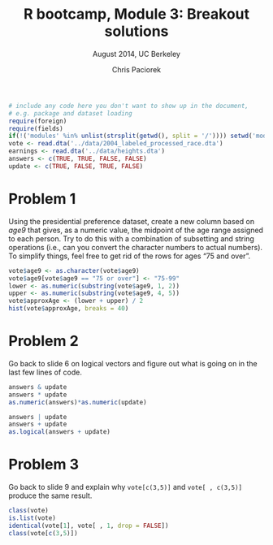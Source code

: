 % R bootcamp, Module 3: Breakout solutions
% August 2014, UC Berkeley
% Chris Paciorek

```r
# include any code here you don't want to show up in the document,
# e.g. package and dataset loading
require(foreign)
require(fields)
if(!('modules' %in% unlist(strsplit(getwd(), split = '/')))) setwd('modules')
vote <- read.dta('../data/2004_labeled_processed_race.dta')
earnings <- read.dta('../data/heights.dta')
answers <- c(TRUE, TRUE, FALSE, FALSE)
update <- c(TRUE, FALSE, TRUE, FALSE)
```

# Problem 1

Using the presidential preference dataset, create a new column based on *age9* that gives, as a numeric value, the midpoint of the age range assigned to each person. Try to do this with a combination of subsetting and string operations (i.e., can you convert the character numbers to actual numbers). To simplify things, feel free to get rid of the rows for ages "75 and over".
    

```r
vote$age9 <- as.character(vote$age9)
vote$age9[vote$age9 == "75 or over"] <- "75-99"
lower <- as.numeric(substring(vote$age9, 1, 2))
upper <- as.numeric(substring(vote$age9, 4, 5))
vote$approxAge <- (lower + upper) / 2
hist(vote$approxAge, breaks = 40)
```

# Problem 2

Go back to slide 6 on logical vectors and figure out what is going on in the last few lines of code.


```r
answers & update
answers * update
as.numeric(answers)*as.numeric(update)

answers | update
answers + update
as.logical(answers + update)
```

# Problem 3
Go back to slide 9 and explain why `vote[c(3,5)]` and `vote[ , c(3,5)]` produce the same result.

```r
class(vote)
is.list(vote)
identical(vote[1], vote[ , 1, drop = FALSE])
class(vote[c(3,5)])
```
